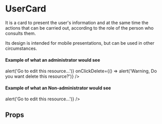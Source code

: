 

<Meta
  title='Components|Organisms/UserCard'
  component={UserCard}
/>

# UserCard

It is a card to present the user's information and at the same time the actions that can be carried out, according to the role of the person who consults them.

Its design is intended for mobile presentations, but can be used in other circumstances.

#### Example of what an administrator would see

<Preview>
  <Story name='is Administrator who view info'>
    <UserCard
      isAdminWhoView={true}
      data={[
        {title: 'First Name', description: 'Bruce Lee'},
        {title: 'Last Name', description: 'Wayne Gordon'},
        {title: 'Document ID', description: '1235123'},
      ]}
      onClickMain={() => alert('Go to edit this resource...')}
      onClickDelete={() => alert('Warning, Do you want delete this resource?')}
    />
  </Story>
</Preview>

#### Example of what an Non-administrator would see

<Preview>
  <Story name='is Not Administrator who view info'>
    <UserCard
      data={[
        {title: 'First Name', description: 'Luis Armando'},
        {title: 'Last Name', description: 'Casas Despacho'},
        {title: 'Document ID', description: '79850023'},
        {title: 'Address', description: 'Angel third avenue with 98 east'},
      ]}
      onClickMain={() => alert('Go to edit this resource...')}
    />
  </Story>
</Preview>

## Props

<Props of={UserCard} />
